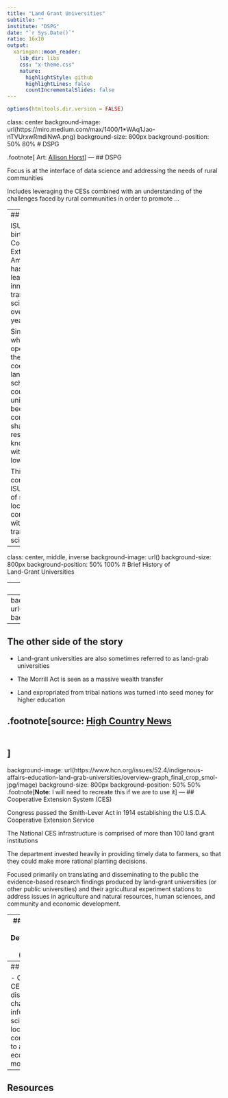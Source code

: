 ```yaml
---
title: "Land Grant Universities"
subtitle: ""
institute: "DSPG"
date: "`r Sys.Date()`"
ratio: 16x10
output:
  xaringan::moon_reader:
    lib_dir: libs
    css: "x-theme.css"
    nature:
      highlightStyle: github
      highlightLines: false
      countIncrementalSlides: false
---
```


```r
options(htmltools.dir.version = FALSE)
```


class: center
background-image: url(https://miro.medium.com/max/1400/1*WAq1Jao-nTVUrxwRmdiNwA.png)
background-size: 800px
background-position: 50% 80%
# DSPG

.footnote[
Art: [Allison Horst](https://github.com/allisonhorst/stats-illustrations/tree/master/openscapes#dr-julia-lowndes-keynote-illustrations)
]
---
## DSPG


Focus is at the interface of data science and addressing the needs of rural communities

Includes leveraging the CESs combined with an understanding of the challenges faced by rural communities in order to promote ...

---
## Iowa State

ISU is the birthplace of Cooperative Extension in America and has been a leader and innovator in translational science for over 150 years. 

Since 1858, when ISU opened as the first coeducational land-grant school in the country, the university has been committed to sharing research and knowledge with all Iowans.

This project continues the ISU tradition of supporting local communities with translational science.





---

class: center, middle, inverse
background-image: url()
background-size: 800px
background-position: 50% 100%
# Brief History of <br>Land-Grant Universities


---
## The beginning

- In 1862, President Abraham Lincoln signed the Morrill Act, which distributed public domain lands to raise funds for fledgling colleges across the nation. 

- operates to teach all people, even those of average means

The law gave states that remained in the union public lands to be sold or used for profit to establish at least one college that would teach agriculture, mechanical arts (engineering), and military tactics, in addition to traditional classical subjects, to all people, including those of average means. 

Later iterations of the Morrill Act extended the program to the former secessionist states and to a number of Native American tribal groups. 

Over time, most of the land-grant colleges transformed into full-fledged universities charged with teaching, research, and transferring knowledge beyond their campuses.
---
background-image: url(https://upload.wikimedia.org/wikipedia/commons/2/2d/Land_Grant_Colleges_Map.svg)
background-size: 800px
background-position: 50% 50%

---
## The other side of the story
  
- Land-grant universities are also sometimes referred to as land-grab universities

- The Morrill Act is seen as a massive wealth transfer

- Land expropriated from tribal nations was turned into seed money for higher education

.footnote[source: [High Country News](https://www.hcn.org/issues/52.4/indigenous-affairs-education-land-grab-universities)  <br/><br/><br/>]
---
background-image: url(https://www.hcn.org/issues/52.4/indigenous-affairs-education-land-grab-universities/overview-graph_final_crop_smol-jpg/image)
background-size: 800px
background-position: 50% 50%
.footnote[**Note**: I will need to recreate this if we are to use it]
---
## Cooperative Extension System (CES)

Congress passed the Smith-Lever Act in 1914 establishing the U.S.D.A. Cooperative Extension Service

The National CES infrastructure is comprised of more than 100 land grant institutions

The department invested heavily in providing timely data to farmers, so that they could make more rational planting decisions.


Focused primarily on translating and disseminating to the public the evidence-based research findings produced by land-grant universities (or other public universities) and
their agricultural experiment stations to address issues in agriculture and natural resources, human sciences, and community and economic development.

---
## Regional Rural Development Centers (RRDCs)

- created by the Rural Development Act of 1972  

- 4 across the country

---
## CLD3

- CLD3 uses CES as a key distribution channel for infusing data science into local communities to advance economic mobility.

---
## Resources

